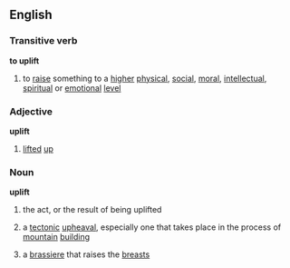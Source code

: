 ==English==
===Transitive verb===
'''to uplift'''
# to [[raise]] something to a [[higher]] [[physical]], [[social]], [[moral]], [[intellectual]], [[spiritual]] or [[emotional]] [[level]]
===Adjective===
'''uplift'''
# [[lifted]] [[up]]
===Noun===
'''uplift'''
# the act, or the result of being uplifted
#{{geology}} a [[tectonic]] [[upheaval]], especially one that takes place in the process of [[mountain]] [[building]]
# a [[brassiere]] that raises the [[breast]]s